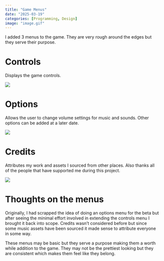 ```yaml
---
title: "Game Menus"
date: "2025-03-19"
categories: [Programming, Design]
image: "image.gif"
---
```


I added 3 menus to the game. They are very rough around the edges but they serve their purpose.

# Controls

Displays the game controls.

![](controls.png)

# Options

Allows the user to change volume settings for music and sounds. Other options can be added at a later date.

![](options.png)

# Credits

Attributes my work and assets I sourced from other places. Also thanks all of the people that have supported me during this project.

![](credits.png)

# Thoughts on the menus

Originally, I had scrapped the idea of doing an options menu for the beta but after seeing the minimal effort involved in extending the controls menu I brought it back into scope. Credits wasn't considered before but since some music assets have been sourced it made sense to attribute everyone in some way.

These menus may be basic but they serve a purpose making them a worth while addition to the game. They may not be the prettiest looking but they are consistent which makes them feel like they belong.